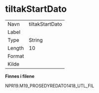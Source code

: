 
# tiltakStartDato {-}

| | |
|----|----|
| Navn     | tiltakStartDato |
| Label    |  |
| Type     | String |
| Length   | 10    |
| Format   |  |
| Kilde    |   |

**Finnes i filene**

NPR19.M19_PROSEDYREDATO1418_UTL_FIL


